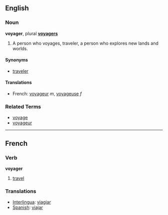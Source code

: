 ==English==
===Noun===
'''voyager''', plural '''[[voyagers]]'''

# A person who voyages, traveler, a person who explores new lands and worlds.

====Synonyms====
*[[traveler]]

====Translations====
*French: [[voyageur]] ''m'', [[voyageuse]] ''f''

===Related Terms===
*[[voyage]]
*[[voyageur]]

----

==French==
===Verb===
'''voyager'''

# [[travel]]

===Translations===

*[[Interlingua]]: [[viagiar]]
*[[Spanish]]: [[viajar]]